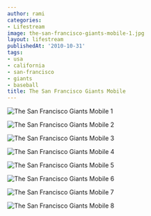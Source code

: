 ```yaml
---
author: rami
categories:
- Lifestream
image: the-san-francisco-giants-mobile-1.jpg
layout: lifestream
publishedAt: '2010-10-31'
tags:
- usa
- california
- san-francisco
- giants
- baseball
title: The San Francisco Giants Mobile
---
```


![The San Francisco Giants Mobile 1](/assets/images/content/lifestream/the-san-francisco-giants-mobile-1.jpg)

![The San Francisco Giants Mobile 2](/assets/images/content/lifestream/the-san-francisco-giants-mobile-2.jpg)

![The San Francisco Giants Mobile 3](/assets/images/content/lifestream/the-san-francisco-giants-mobile-3.jpg)

![The San Francisco Giants Mobile 4](/assets/images/content/lifestream/the-san-francisco-giants-mobile-4.jpg)

![The San Francisco Giants Mobile 5](/assets/images/content/lifestream/the-san-francisco-giants-mobile-5.jpg)

![The San Francisco Giants Mobile 6](/assets/images/content/lifestream/the-san-francisco-giants-mobile-6.jpg)

![The San Francisco Giants Mobile 7](/assets/images/content/lifestream/the-san-francisco-giants-mobile-7.jpg)

![The San Francisco Giants Mobile 8](/assets/images/content/lifestream/the-san-francisco-giants-mobile-8.jpg)
